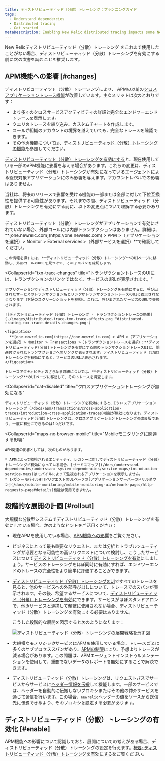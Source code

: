 ```yaml
---
title: ディストリビューティッド（分散）トレーシング：プランニングガイド
tags:
  - Understand dependencies
  - Distributed tracing
  - Get started
metaDescription: Enabling New Relic distributed tracing impacts some New Relic APM features.
---
```


New Relicディストリビューティッド（分散）トレーシング をこれまで使用したことがない場合、ディストリビューティッド（分散）トレーシングを有効にする前に次の文書を読むことを推奨します。

## APM機能への影響 [#changes]

ディストリビューティッド（分散）トレーシングにより、 APMの以前の[クロスアプリケーショントレース機能](/docs/apm/transactions/cross-application-traces/introduction-cross-application-traces)が改善しています。主なメリットは次のとおりです：

* より多くのクロスサービスアクティビティの詳細と完全なエンドツーエンドトレースを表示します。
* クエリのトレースを絞り込み、カスタムチャートを作成します。
* コールが組織のアカウントの境界を越えていても、完全なトレースを確認できます。
* その他の機能については、[ディストリビューティッド（分散）トレーシングの機能](/docs/intro-distributed-tracing)を参照してください。

[ディストリビューティッド（分散）トレーシングを有効にする](/docs/understand-dependencies/distributed-tracing/get-started/introduction-distributed-tracing#enable)と、現在使用している一部のAPM機能に影響を与える場合があります。これらの変更は、ディストリビューティッド（分散）トレーシングが有効になっているエージェントによる監視対象アプリケーションにのみ影響を与えます。アカウントレベルでの影響はありません。

当社は、将来のリリースで影響を受ける機能の一部または全部に対して下位互換性を提供する可能性があります。それまでの間、ディストリビューティッド（分散）トレーシングを有効にする前に、以下の変更点について理解する必要があります。

<CollapserGroup>
  <Collapser
    id="external-details"
    title="外部サービスページには、あまり詳細が表示されません。"
  >
    ディストリビューティッド（分散）トレーシングがアプリケーションで有効にされていない場合、外部コールには内部トランザクションはありません。詳細は、**[one.newrelic.com](https://one.newrelic.com) > APM >（アプリケーションを選択）> Monitor > External services >（外部サービスを選択）**で確認してください。

    この情報を探すには、**ディストリビューティッド（分散）トレーシング**のUIページに移動し、外部コールのURLを見つけて、その子スパンを確認します。
  </Collapser>

  <Collapser
    id="txn-trace-changes"
    title="トランザクショントレースのUIには、トランザクションのリンクではなく、サービスのURLが表示されます。"
  >
    アプリケーションでディストリビューティッド（分散）トレーシングを有効にすると、呼び出されたサービスのトランザクション名とリンクがトランザクショントレースのUIに表示されなくなります（下記のスクリーンショットを参照）。これは、呼び出されたサービスのURLで交換されます。

    ![ディストリビューティッド（分散）トレーシング - トランザクショントレースの効果](./images/distributed-trace-txn-trace-affects.png "distributed-tracing-txn-trace-details-changes.png")

    <figcaption>
      **[one.newrelic.com](https://one.newrelic.com) > APM >（アプリケーションを選択）> Monitor > Transactions >（トランザクショントレースを選択）：**ディストリビューティッド(分散)トレーシングを有効にする前のトランザクショントレースUIと、関連付けられたトランザクションへのリンクが表示されます。ディストリビューティッド（分散）トレーシングを有効にすると、サービスのURLが表示されます。
    </figcaption>

    トレースアクティビティのさらなる詳細については、**ディストリビューティッド（分散）トレーシング**のUIページに移動して、そのトレースを調査します。
  </Collapser>

  <Collapser
    id="cat-disabled"
    title="クロスアプリケーショントレーシングが無効になる"
  >
    ディストリビューティッド（分散）トレーシングを有効にすると、[クロスアプリケーショントレーシング](/docs/apm/transactions/cross-application-traces/introduction-cross-application-traces)機能が無効になります。ディストリビューティッド(分散)トレーシングは、クロスアプリケーショントレーシングの改良版であり、一度に有効にできるのは1つだけです。
  </Collapser>

  <Collapser
    id="maps-no-browser-mobile"
    title="Mobileモニタリングに関連する影響"
  >
    APM関連の影響としては、次のものがあります。

    * APMによって監視されるエンティティ、レガシーに対してディストリビューティッド（分散）トレーシングが有効になっている場合、[サービスマップ](/docs/understand-dependencies/understand-system-dependencies/service-maps/introduction-service-maps)はモバイルによって監視されるアプリケーションを表示しません。
    * レガシーモバイルHTTPリクエストのUIページの[アプリケーションサーバーのドリルダウン](/docs/mobile-monitoring/mobile-monitoring-ui/network-pages/http-requests-page#details)機能は使用できません。
  </Collapser>
</CollapserGroup>

## 段階的な展開の計画 [#rollout]

大規模な分散型システムでディストリビューティッド（分散）トレーシングを有効にしている場合、次のようなヒントをご活用ください：

* 現在APMを使用している場合、[APM機能への影響](/docs/apm/distributed-tracing/getting-started/transition-guide-distributed-tracing)をご覧ください。

* ビジネスにとって最も重要なリクエスト、または分析とトラブルシューティングが必要となる可能性の高いリクエストについて検討し、こうしたサービスについて[ディストリビューティッド（分散）トレーシングを有効](#enable)にしましょう。サービスのトレーシングをほぼ同時に有効にすれば、エンドツーエンドのトレースの完全性をより簡単に評価することができます。

* [ディストリビューティッド（分散）トレーシングのUI](/docs/apm/distributed-tracing/ui-data/understand-use-distributed-tracing-data)ですべてのトレースを見ると、他のサービスへの外部呼び出しについて、トレースでのスパンが表示されます。その後、希望するサービスについて、[ディストリビューティッド（分散）トレーシングを有効](#enable)にできます。サービスがほぼスタンドアロンで、他のサービスと連携して頻繁に使用されない場合、ディストリビューティッド（分散）トレーシングを有効にする必要はありません。

  こうした段階的な展開を図示すると次のようになります：

  ![ディストリビューティッド（分散）トレーシングの展開戦略を示す図](./images/roll_out.png "distributed-tracing-roll-out-strategy-image.png")

* 大規模なモノリシックサービスにAPMを使用している場合、トレースごとに多くのサブプロセススパンがあり、[APMの制限](/docs/understand-use-distributed-tracing-data#rules-limits)により、予想よりトレースが減る場合があります。この問題は、APMエージェントインストゥルメンテーションを使用して、重要でないデータのレポートを無効にすることで解決できます。

* ディストリビューティッド（分散）トレーシングは、リクエストパスでサービスからサービスに[ヘッダー情報を伝搬](/docs/understand-dependencies/distributed-tracing/get-started/how-new-relic-distributed-tracing-works#headers)して機能します。一部のサービスでは、ヘッダーを自動的に伝搬しないプロキシまたはその他の仲介サービスを通じて通信を行います。この場合、`newrelic`ヘッダーの値をソースから送信先に伝搬できるよう、そのプロキシを設定する必要があります。

## ディストリビューティッド（分散）トレーシングの有効化 [#enable]

APM機能への影響について認識しており、展開についての考えがある場合、ディストリビューティッド（分散）トレーシングの設定を行えます。[概要: ディストリビューティッド（分散）トレーシングを有効にする](/docs/understand-dependencies/distributed-tracing/enable-configure/overview-enable-distributed-tracing)をご覧ください。